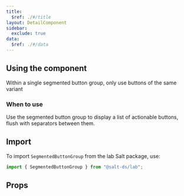 ```yaml
---
title:
  $ref: ./#/title
layout: DetailComponent
sidebar:
  exclude: true
data:
  $ref: ./#/data
---
```


## Using the component

Within a single segmented button group, only use buttons of the same variant

### When to use

Use the segmented button group to display a list of actionable buttons, flush with separators between them.

## Import

To import `SegmentedButtonGroup` from the lab Salt package, use:

```js
import { SegmentedButtonGroup } from "@salt-ds/lab";
```

## Props

<PropsTable packageName="lab" componentName="SegmentedButtonGroup" />
